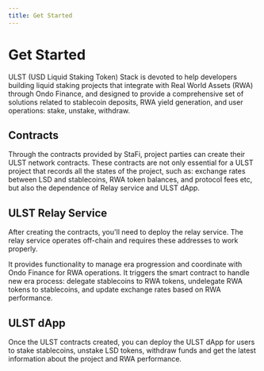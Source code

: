 ```yaml
---
title: Get Started
---
```


# Get Started

ULST (USD Liquid Staking Token) Stack is devoted to help developers building liquid staking projects that integrate with Real World Assets (RWA) through Ondo Finance, and designed to provide a comprehensive set of solutions related to stablecoin deposits, RWA yield generation, and user operations: stake, unstake, withdraw.

## Contracts

Through the contracts provided by StaFi, project parties can create their ULST network contracts. These contracts are not only essential for a ULST project that records all the states of the project, such as: exchange rates between LSD and stablecoins, RWA token balances, and protocol fees etc, but also the dependence of Relay service and ULST dApp.

## ULST Relay Service

After creating the contracts, you'll need to deploy the relay service. The relay service operates off-chain and requires these addresses to work properly.

It provides functionality to manage era progression and coordinate with Ondo Finance for RWA operations. It triggers the smart contract to handle new era process: delegate stablecoins to RWA tokens, undelegate RWA tokens to stablecoins, and update exchange rates based on RWA performance.

## ULST dApp

Once the ULST contracts created, you can deploy the ULST dApp for users to stake stablecoins, unstake LSD tokens, withdraw funds and get the latest information about the project and RWA performance.
